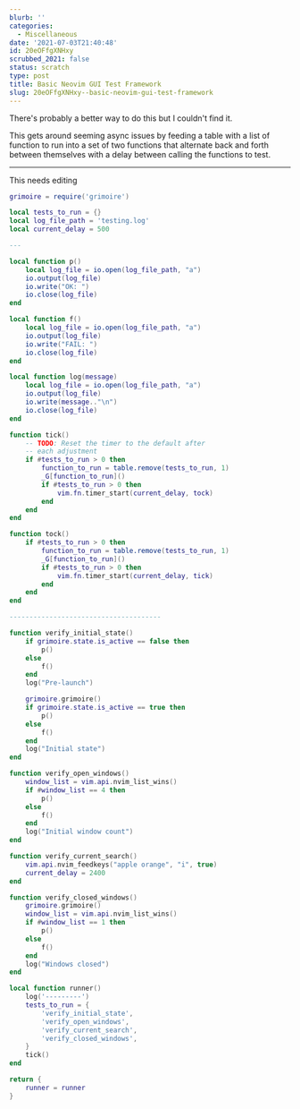 ```yaml
---
blurb: ''
categories:
  - Miscellaneous
date: '2021-07-03T21:40:48'
id: 20eOFfgXNHxy
scrubbed_2021: false
status: scratch
type: post
title: Basic Neovim GUI Test Framework
slug: 20eOFfgXNHxy--basic-neovim-gui-test-framework
---
```


There's probably a better way to do this but I couldn't find it. 

This gets around seeming async issues by feeding a table with a list of function to run into a set of two functions that alternate back and forth between themselves with a delay between calling the functions to test. 

---

This needs editing


```lua
grimoire = require('grimoire')

local tests_to_run = {}
local log_file_path = 'testing.log'
local current_delay = 500

--- 

local function p()
    local log_file = io.open(log_file_path, "a")
    io.output(log_file)
    io.write("OK: ")
    io.close(log_file)
end

local function f()
    local log_file = io.open(log_file_path, "a")
    io.output(log_file)
    io.write("FAIL: ")
    io.close(log_file)
end

local function log(message)
    local log_file = io.open(log_file_path, "a")
    io.output(log_file)
    io.write(message.."\n")
    io.close(log_file)
end

function tick()
    -- TODO: Reset the timer to the default after 
    -- each adjustment
    if #tests_to_run > 0 then 
        function_to_run = table.remove(tests_to_run, 1)
        _G[function_to_run]()
        if #tests_to_run > 0 then 
            vim.fn.timer_start(current_delay, tock)
        end
    end
end

function tock()
    if #tests_to_run > 0 then 
        function_to_run = table.remove(tests_to_run, 1)
        _G[function_to_run]()
        if #tests_to_run > 0 then 
            vim.fn.timer_start(current_delay, tick)
        end
    end
end

--------------------------------------

function verify_initial_state() 
    if grimoire.state.is_active == false then
        p()
    else
        f()
    end
    log("Pre-launch")

    grimoire.grimoire()
    if grimoire.state.is_active == true then
        p()
    else
        f()
    end
    log("Initial state")
end

function verify_open_windows()
    window_list = vim.api.nvim_list_wins()
    if #window_list == 4 then
        p()
    else
        f()
    end
    log("Initial window count")
end

function verify_current_search()
    vim.api.nvim_feedkeys("apple orange", "i", true)
    current_delay = 2400
end

function verify_closed_windows()
    grimoire.grimoire()
    window_list = vim.api.nvim_list_wins()
    if #window_list == 1 then
        p()
    else
        f()
    end
    log("Windows closed")
end

local function runner() 
    log('---------')
    tests_to_run = {
        'verify_initial_state',
        'verify_open_windows',
        'verify_current_search',
        'verify_closed_windows',
    }
    tick()
end 

return {
    runner = runner
}
```
